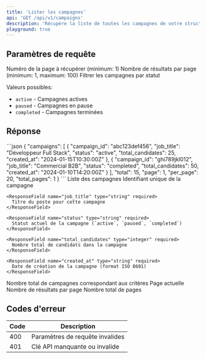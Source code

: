 ```yaml
---
title: 'Lister les campagnes'
api: 'GET /api/v1/campaigns'
description: 'Récupère la liste de toutes les campagnes de votre structure avec pagination'
playground: true
---
```


## Paramètres de requête

<ParamField query="page" type="integer" default="1">
  Numéro de la page à récupérer (minimum: 1)
</ParamField>

<ParamField query="per_page" type="integer" default="20">
  Nombre de résultats par page (minimum: 1, maximum: 100)
</ParamField>

<ParamField query="status" type="string">
  Filtrer les campagnes par statut
  
  Valeurs possibles:
  - `active` - Campagnes actives
  - `paused` - Campagnes en pause
  - `completed` - Campagnes terminées
</ParamField>

## Réponse

<ResponseExample>
```json
{
  "campaigns": [
    {
      "campaign_id": "abc123def456",
      "job_title": "Développeur Full Stack",
      "status": "active",
      "total_candidates": 25,
      "created_at": "2024-01-15T10:30:00Z"
    },
    {
      "campaign_id": "ghi789jkl012",
      "job_title": "Commercial B2B",
      "status": "completed",
      "total_candidates": 50,
      "created_at": "2024-01-10T14:20:00Z"
    }
  ],
  "total": 15,
  "page": 1,
  "per_page": 20,
  "total_pages": 1
}
```
</ResponseExample>

<ResponseField name="campaigns" type="array">
  Liste des campagnes
  
  <Expandable title="Propriétés">
    <ResponseField name="campaign_id" type="string" required>
      Identifiant unique de la campagne
    </ResponseField>
    
    <ResponseField name="job_title" type="string" required>
      Titre du poste pour cette campagne
    </ResponseField>
    
    <ResponseField name="status" type="string" required>
      Statut actuel de la campagne (`active`, `paused`, `completed`)
    </ResponseField>
    
    <ResponseField name="total_candidates" type="integer" required>
      Nombre total de candidats dans la campagne
    </ResponseField>
    
    <ResponseField name="created_at" type="string" required>
      Date de création de la campagne (format ISO 8601)
    </ResponseField>
  </Expandable>
</ResponseField>

<ResponseField name="total" type="integer" required>
  Nombre total de campagnes correspondant aux critères
</ResponseField>

<ResponseField name="page" type="integer" required>
  Page actuelle
</ResponseField>

<ResponseField name="per_page" type="integer" required>
  Nombre de résultats par page
</ResponseField>

<ResponseField name="total_pages" type="integer" required>
  Nombre total de pages
</ResponseField>

## Codes d'erreur

| Code | Description |
|------|-------------|
| 400 | Paramètres de requête invalides |
| 401 | Clé API manquante ou invalide |
